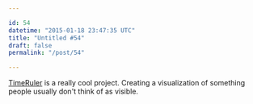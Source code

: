 ```yaml
---

id: 54
datetime: "2015-01-18 23:47:35 UTC"
title: "Untitled #54"
draft: false
permalink: "/post/54"

---
```


[TimeRuler](http://www.instructables.com/id/TimeRuler/) is a really cool project. Creating a visualization of something people usually don't think of as visible.

